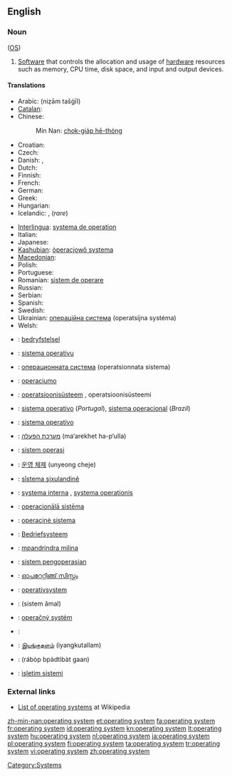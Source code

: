 ==English==
{{wikipedia}}

===Noun===
{{en-noun|sg=[[operating]] [[system]]}} ([[OS]])

# {{software}} [[Software]] that controls the allocation and usage of [[hardware]] resources such as memory, CPU time, disk space, and input and output devices.

====Translations====
{{trans-top|software which controls computer}}
* Arabic: {{Arab|[[نظام تشغيل]]}} (niẓām tašġīl) {{m}}
* [[Catalan]]: {{t-|ca|sistema operatiu|m}}
* Chinese: {{zh-tsp|操作系統|操作系统|cāozuò xìtǒng}}
*: Min Nan: [[chok-gia̍p hē-thóng]]
* Croatian: {{t-|hr|operacijski sustav|m|alt=operácījskī sústav}}
* Czech: {{t-|cs|operační systém|m}}
* Danish: {{t-|da|styresystem|n}}, {{t-|da|operativsystem|n}}
* Dutch: {{t+|nl|besturingssysteem|n}}
* Finnish: {{t+|fi|käyttöjärjestelmä}}
* French: {{t-|fr|système d’exploitation|m}}
* German: {{t+|de|Betriebssystem|n}}
* Greek: {{t+|el|λειτουργικό σύστημα|n|tr=litourgikó sístima}}
* Hungarian: {{t+|hu|operációs rendszer}}
* Icelandic: {{t-|is|stýrikerfi|n}}, {{t-|is|stjórnkerfi|n}} (''rare'')
{{trans-mid}}
* [[Interlingua]]: [[systema de operation]]
* Italian: {{t+|it|sistema operativo|m}}
* Japanese: {{t+|ja|オペレーティングシステム|tr=opēretingushisutemu}}
* [[Kashubian]]: [[òperacjowô systema]]
* [[Macedonian]]: {{t|mk|оперативен систем|m|tr=operatíven sístem}}
* Polish: {{t+|pl|system operacyjny|m}}
* Portuguese: {{t+|pt|sistema operativo|m}}
* Romanian: [[sistem de operare]] {{n}}
* Russian: {{t+|ru|операционная система|f|tr=operatsiónnaja sistéma}}
* Serbian: {{t|sr|оперативни систем|m|tr=operativni sistem|sc=Cyrl}}
* Spanish: {{t+|es|sistema operativo|m}}
* Swedish: {{t+|sv|operativsystem}}
* Ukrainian: [[операційна система]] (operatsíjna systéma) {{f}}
* Welsh: {{t|cy|system weithredu|xs=Welsh}}
{{trans-bottom}}

{{checktrans-top}}
* {{ttbc|Afrikaans}}: [[bedryfstelsel]]
* {{ttbc|Asturian}}: [[sistema operativu]] {{m}}
* {{ttbc|Bulgarian}}: [[операционната система]] (operatsionnata sistema) {{f}}
* {{ttbc|Esperanto}}: [[operaciumo]]
* {{ttbc|Estonian}}: [[operatsioonisüsteem]] {{s}}, operatsioonisüsteemi {{p}}
* {{ttbc|Portuguese}}: [[sistema operativo]] {{m}} (''Portugal''), [[sistema operacional]] {{m}} (''Brazil'')
* {{ttbc|Galician}}: [[sistema operativo]] {{m}}
* {{ttbc|Hebrew}}: [[מערכת הפעלה]] (ma‘arekhet ha-p‘ulla)
* {{ttbc|Indonesian}}: [[sistem operasi]]
{{trans-mid}}
* {{ttbc|Korean}}: [[운영 체제]] (unyeong cheje)
* {{ttbc|Kurdish}}: [[sîstema şixulandinê]]
* {{ttbc|Latin}}: [[systema interna]] {{f}}, [[systema operationis]] {{f}}
* {{ttbc|Latvian}}: [[operacionālā sistēma]]
* {{ttbc|Lithuanian}}: [[operacinė sistema]]
* {{ttbc|Low Saxon}}: [[Bedriefsysteem]]
* {{ttbc|Malagasy}}: [[mpandrindra milina]]
* {{ttbc|Malay}}: [[sistem pengoperasian]]
* {{ttbc|Malayalam}}: [[ഓപറേറ്റിങ്ങ് സിസ്റ്റം]]
* {{ttbc|Norwegian}}: [[operativsystem]]
* {{ttbc|Persian}}: {{fa-Arab|[[سیستم عامل]]}} (sistem âmal)
* {{ttbc|Slovak}}: [[operačný systém]] {{m}}
* {{ttbc|Slovene}}: {{t-|sl|operacijski sistem}}
* {{ttbc|Tamil}}: [[இயங்குதளம்]] (iyangkutallam)
* {{ttbc|Thai}}: {{Thai|[[ระบบปฏิบัติการ]]}} (rábòp bpàdtìbàt gaan)
* {{ttbc|Turkish}}: [[işletim sistemi]]
{{trans-bottom}}

===External links===
* [[w:List of operating systems|List of operating systems]] at Wikipedia

[[Category:Systems]]

[[zh-min-nan:operating system]]
[[et:operating system]]
[[fa:operating system]]
[[fr:operating system]]
[[id:operating system]]
[[kn:operating system]]
[[lt:operating system]]
[[hu:operating system]]
[[nl:operating system]]
[[ja:operating system]]
[[pl:operating system]]
[[fi:operating system]]
[[ta:operating system]]
[[tr:operating system]]
[[vi:operating system]]
[[zh:operating system]]